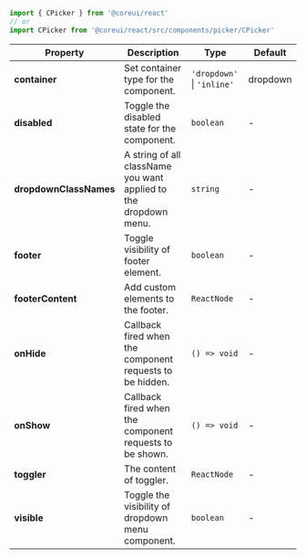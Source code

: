 
```jsx
import { CPicker } from '@coreui/react'
// or
import CPicker from '@coreui/react/src/components/picker/CPicker'
```

| Property | Description | Type | Default |
| --- | --- | --- | --- |
| **container** | Set container type for the component. | `'dropdown'` \| `'inline'` | dropdown |
| **disabled** | Toggle the disabled state for the component. | `boolean` | - |
| **dropdownClassNames** | A string of all className you want applied to the dropdown menu. | `string` | - |
| **footer** | Toggle visibility of footer element. | `boolean` | - |
| **footerContent** | Add custom elements to the footer. | `ReactNode` | - |
| **onHide** | Callback fired when the component requests to be hidden. | `() => void` | - |
| **onShow** | Callback fired when the component requests to be shown. | `() => void` | - |
| **toggler** | The content of toggler. | `ReactNode` | - |
| **visible** | Toggle the visibility of dropdown menu component. | `boolean` | - |
